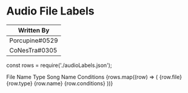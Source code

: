 # Audio File Labels

| Written By     |
| -------------- |
| Porcupine#0529 |
| CoNesTra#0305  |

const rows = require('./audioLabels.json');

<TableContainer component={Paper}>
	<Table aria-label="simple table">
	<TableHead>
		<TableRow>
		<TableCell>File Name</TableCell>
		<TableCell>Type</TableCell>
		<TableCell>Song Name</TableCell>
		<TableCell>Conditions</TableCell>
		</TableRow>
	</TableHead>
	<TableBody>
		{rows.map((row) => (
		<TableRow
			key={row.name}
		>
			<TableCell component="th" scope="row">
			{row.file}
			</TableCell>
			<TableCell>{row.type}</TableCell>
			<TableCell>{row.name}</TableCell>
			<TableCell>{row.conditions}</TableCell>
		</TableRow>
		))}
	</TableBody>
	</Table>
</TableContainer>

